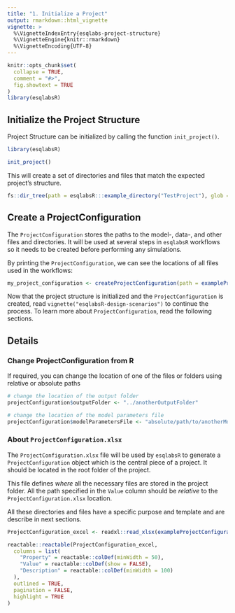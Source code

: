 ```yaml
---
title: "1. Initialize a Project"
output: rmarkdown::html_vignette
vignette: >
  %\VignetteIndexEntry{esqlabs-project-structure}
  %\VignetteEngine{knitr::rmarkdown}
  %\VignetteEncoding{UTF-8}
---
```


```r
knitr::opts_chunk$set(
  collapse = TRUE,
  comment = "#>",
  fig.showtext = TRUE
)
library(esqlabsR)
```


## Initialize the Project Structure

Project Structure can be initialized by calling the function `init_project()`.

```r
library(esqlabsR)

init_project()
```

This will create a set of directories and files that match the expected project's 
structure.


```r
fs::dir_tree(path = esqlabsR:::example_directory("TestProject"), glob = "*.md|*.R", invert = TRUE)
```
## Create a ProjectConfiguration

The `ProjectConfiguration` stores the paths to the model-, data-, and other files
and directories. It will be used at several steps in `esqlabsR` workflows so it 
needs to be created before performing any simulations.

By printing the `ProjectConfiguration`, we can see the locations of all files 
used in the workflows:

```r
my_project_configuration <- createProjectConfiguration(path = exampleProjectConfiguration())
```

Now that the project structure is initialized and the `ProjectConfiguration` is 
created, read `vignette("esqlabsR-design-scenarios")` to continue the process.
To learn more about `ProjectConfiguration`, read the following sections.

## Details

### Change ProjectConfiguration from R

If required, you can change the location of one of the files or folders using relative or absolute paths

```r
# change the location of the output folder
projectConfiguration$outputFolder <- "../anotherOutputFolder"

# change the location of the model parameters file
projectConfiguration$modelParametersFile <- "absolute/path/to/anotherModelParameters.xlsx"
```


### About `ProjectConfiguration.xlsx`

The `ProjectConfiguration.xlsx` file will be used by `esqlabsR` to generate a
`ProjectConfiguration` object which is the central piece of a project. It should 
be located in the root folder of the project.

This file defines *where* all the necessary files are stored in the project 
folder. All the path specified in the `Value` column should be *relative* to the
`ProjectConfiguration.xlsx` location.

All these directories and files have a specific purpose and template and are 
describe in next sections.

```r
ProjectConfiguration_excel <- readxl::read_xlsx(exampleProjectConfiguration())

reactable::reactable(ProjectConfiguration_excel,
  columns = list(
    "Property" = reactable::colDef(minWidth = 50),
    "Value" = reactable::colDef(show = FALSE),
    "Description" = reactable::colDef(minWidth = 100)
  ),
  outlined = TRUE,
  pagination = FALSE,
  highlight = TRUE
)
```


<!-- #### `Data/` -->
<!-- The `Data/` folder should contain all the Excel files with observed experimental  -->
<!-- data. -->

<!-- #### `Models/` -->
<!-- The `Models/` folder should contain all the `.pkml` files generated with the  -->
<!-- OSPS suite. -->

<!-- #### `Parameters/` -->
<!-- The `Parameters/` folder contains all the main Excel templates that serve as  -->
<!-- inputs to parameterize the simulations, plot outputs *etc.* -->

<!-- #### `Results/` -->
<!-- The `Results/` is where Figures and SimulationResults outputs generated by -->
<!-- `esqlabsR` will be written by default. -->

